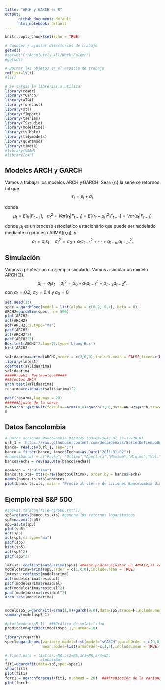 ```yaml
---
title: "ARCH y GARCH en R"
output: 
      github_document: default
      html_notebook: default
---
```


```r
knitr::opts_chunk$set(echo = TRUE)
```
  

```r
# Conocer y ajustar directorios de trabajo
getwd()
#setwd("C:/Absolutely_All/Work_Folder")
#getwd()
```
  
```r
# Borrar los objetos en el espacio de trabajo
rm(list=ls())
#ls()
```
  
```r
# Se cargan la librerias a utilizar
library(readr)
library(fGarch)
library(aTSA)
library(forecast)
library(xts)
library(fImport)
library(tseries)
library(TSstudio)
library(modeltime)
library(tsibble)
library(tidymodels)
library(quantmod)
library(timetk)
#library(VGAM)
#library(car)
```  

## Modelos ARCH y GARCH

Vamos a trabajar los modelos ARCH y GARCH. Sean $\{r_t\}$ la serie de retornos tal que $$r_{t}=\mu_{t}+a_{t}$$

donde 	$$\mu_{t}=E[r_{t}|F_{t-1}],\  \  \  \sigma^{2}_{t}=Var[r_{t}|F_{t-1}]=E[(r_{t}-\mu_{t})^{2}|F_{t-1}]=Var(a_{t}|F_{t-1})$$

donde $\mu_t$ es un proceso estocástico estacionario que puede ser modelado mediante un proceso ARMA(p,q), y 
	$$a_{t}=\sigma_{t}\varepsilon_{t}\  \  \  \  \  \sigma^{2}_{t}=\alpha_{0}+\alpha_{1}a_{t-1}^{2}+\cdots+\alpha_{t-m}a_{t-m}^{2}.$$ 


## Simulación

Vamos a plantear un un ejemplo simulado. Vamos a simular un modelo ARCH(2).
$$a_{t}=\sigma_{t}\varepsilon_{t}\  \  \  \  \  \sigma^{2}_{t}=\alpha_{0}+\alpha_{1}a_{t-1}^{2}+\alpha_{t-2}a_{t-2}^{2}.$$ 
con $\alpha_1=0.2$, $\alpha_2=0.4$ y $\alpha_0=0$
```r
set.seed(12)
spec = garchSpec(model = list(alpha = c(0.2, 0.4), beta = 0))
ARCH2=garchSim(spec, n = 500)
plot(ARCH2)
acf(ARCH2)
acf(ARCH2,ci.type="ma")
pacf(ARCH2)
acf(ARCH2^2)
pacf(ARCH2^2)
Box.test(ARCH2^2,lag=20,type='Ljung-Box')
hist(ARCH2)

```

```r
salidaarima=arima(ARCH2,order = c(3,0,0),include.mean = FALSE,fixed=c(NA,NA,NA))
library(lmtest)
coeftest(salidaarima)
salidaarima
####Pruebas Portmanteau#####
##Efectos ARCH
arch.test(salidaarima)
resarma=residuals(salidaarima)^2

pacf(resarma,lag.max = 20)
######Ajuste de la serie
m=fGarch::garchFit(formula=~arma(0,0)+garch(2,0),data=ARCH2$garch,trace=F,include.mean = FALSE)
m
```
  
  
  
## Datos Bancolombia  
```r
# Datos acciones Bancolombia DIARIAS (02-01-2014 al 31-12-2019)
url_1 = 'https://raw.githubusercontent.com/decardenass/SeriesDeTiempoUnivariadas2022_2/main/Proyecto/Datos/Bancolombia_2014_2019.csv'
banco= read.csv(url_1, sep=";")
banco = filter(banco, banco$Fecha>=as.Date("2016-01-02"))
#names(banco) = c("Fecha", "Ultimo","Apertura","Maximo","Minimo","Vol.","X..var")
banco$Fecha = rev(as.Date(banco$Fecha))
```
  
```r
nombres = c("Último")
banco.ts.xts= xts(x=rev(banco$Último), order.by = banco$Fecha)
names(banco.ts.xts)=nombres
plot(banco.ts.xts, main = "Precio al cierre de acciones Bancolombia diario", xlab = "Tiempo", ylab = "Precio")
```



## Ejemplo real S&P 500

```r
#sp5=as.ts(scan(file="SP500.txt"))
sp5=returns(banco.ts.xts) #genera los retornos logaritmicos
sp5=na.omit(sp5)
sp5=as.ts(sp5)
plot(sp5)
acf(sp5)
acf(sp5,ci.type="ma") 
pacf(sp5)
hist(sp5)
acf(sp5^2)
pacf(sp5^2)
```

```r
lmtest::coeftest(auto.arima(sp5)) ####Se podría ajustar un ARMA(2,3) con constante
modeloarima=arima(sp5,order = c(1,0,0),include.mean = TRUE)
lmtest::coeftest(modeloarima)
acf(modeloarima$residual)
pacf(modeloarima$residual)
acf(modeloarima$residual^2)
pacf(modeloarima$residual^2)
arch.test(modeloarima)



```

```r
modelosp5_1=garchFit(~arma(1,0)+garch(9,0),data=sp5,trace=F,include.mean=T)
summary(modelosp5_1)

#plot(modelosp5_1)  ###Gráfico de volatilidad
prediccion=predict(modelosp5_1,n.ahead=10)

library(rugarch)
spec1=ugarchspec(variance.model=list(model="sGARCH",garchOrder = c(9,0)),
                 mean.model=list(armaOrder=c(1,0),include.mean = TRUE),distribution.model = "norm")

#,fixed.pars = list(ar1=NA,ar2=NA,ar3=NA,ar4=NA,
#               alpha1=NA)
fit1=ugarchfit(data=sp5,spec=spec1)
show(fit1)
plot(fit1)
forc1 = ugarchforecast(fit1, n.ahead = 20)  ###Predicción de la varianza condicional
plot(forc1)
```


